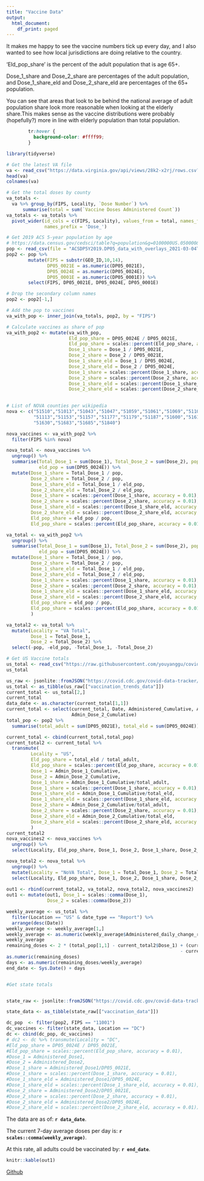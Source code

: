 ```yaml
---
title: "Vaccine Data"
output:
  html_document:
    df_print: paged
---
```


It makes me happy to see the vaccine numbers tick up every day, and I also wanted to see how local jurisdictions are doing relative to the country.

'Eld_pop_share' is the percent of the adult population that is age 65+.

Dose_1_share and Dose_2_share are percentages of the adult population, and Dose_1_share_eld and Dose_2_share_eld are percentages of the 65+ population. 

You can see that areas that look to be behind the national average of adult population share look more reasonable when looking at the elderly share.This makes sense as the vaccine distributions were probably (hopefully?) more in line with elderly population than total population.

```css
        tr:hover {
          background-color: #ffff99;
        }
```

```r

library(tidyverse)

# Get the latest VA file
va <- read_csv("https://data.virginia.gov/api/views/28k2-x2rj/rows.csv?accessType=DOWNLOAD")
head(va)
colnames(va)

# Get the total doses by county
va_totals <- 
  va %>% group_by(FIPS, Locality, `Dose Number`) %>%  
      summarise(total = sum(`Vaccine Doses Administered Count`))
va_totals <- va_totals %>% 
  pivot_wider(id_cols = c(FIPS, Locality), values_from = total, names_from = `Dose Number`, 
              names_prefix = 'Dose_')

# Get 2019 ACS 5-year population by age
# https://data.census.gov/cedsci/table?q=population&g=0100000US.050000&tid=ACSDP5Y2019.DP05&hidePreview=true
pop <- read_csv(file = "ACSDP5Y2019.DP05_data_with_overlays_2021-03-04T082446.csv")
pop2 <- pop %>% 
        mutate(FIPS = substr(GEO_ID,10,14), 
               DP05_0021E = as.numeric(DP05_0021E),   
               DP05_0024E = as.numeric(DP05_0024E),
               DP05_0001E = as.numeric(DP05_0001E)) %>% 
        select(FIPS, DP05_0021E, DP05_0024E, DP05_0001E)

# Drop the secondary column names
pop2 <- pop2[-1,]

# Add the pop to vaccines
va_with_pop <- inner_join(va_totals, pop2, by = "FIPS")

# Calculate vaccines as share of pop
va_with_pop2 <- mutate(va_with_pop,
                       Eld_pop_share = DP05_0024E / DP05_0021E,
                       Eld_pop_share = scales::percent(Eld_pop_share, accuracy = 0.01),
                       Dose_1_share = Dose_1 / DP05_0021E, 
                       Dose_2_share = Dose_2 / DP05_0021E,
                       Dose_1_share_eld = Dose_1 / DP05_0024E, 
                       Dose_2_share_eld = Dose_2 / DP05_0024E,
                       Dose_1_share = scales::percent(Dose_1_share, accuracy = 0.01),
                       Dose_2_share = scales::percent(Dose_2_share, accuracy = 0.01),
                       Dose_1_share_eld = scales::percent(Dose_1_share_eld, accuracy = 0.01),
                       Dose_2_share_eld = scales::percent(Dose_2_share_eld, accuracy = 0.01))
                       

# List of NOVA counties per wikipedia
nova <- c("51510","51013","51043","51047","51059","51061","51069","51107",
          "51113","51153","51157","51177","51179","51187","51600","51610",
          "51630","51683","51685","51840")

nova_vaccines <- va_with_pop2 %>% 
  filter(FIPS %in% nova)

nova_total <- nova_vaccines %>% 
  ungroup() %>% 
  summarise(Total_Dose_1 = sum(Dose_1), Total_Dose_2 = sum(Dose_2), pop = sum(DP05_0021E),
            eld_pop = sum(DP05_0024E)) %>% 
  mutate(Dose_1_share = Total_Dose_1 / pop, 
         Dose_2_share = Total_Dose_2 / pop,
         Dose_1_share_eld = Total_Dose_1 / eld_pop, 
         Dose_2_share_eld = Total_Dose_2 / eld_pop,
         Dose_1_share = scales::percent(Dose_1_share, accuracy = 0.01),
         Dose_2_share = scales::percent(Dose_2_share, accuracy = 0.01),
         Dose_1_share_eld = scales::percent(Dose_1_share_eld, accuracy = 0.01),
         Dose_2_share_eld = scales::percent(Dose_2_share_eld, accuracy = 0.01),
         Eld_pop_share = eld_pop / pop,
         Eld_pop_share = scales::percent(Eld_pop_share, accuracy = 0.01))

va_total <- va_with_pop2 %>% 
  ungroup() %>% 
  summarise(Total_Dose_1 = sum(Dose_1), Total_Dose_2 = sum(Dose_2), pop = sum(DP05_0021E),
            eld_pop = sum(DP05_0024E)) %>% 
  mutate(Dose_1_share = Total_Dose_1 / pop, 
         Dose_2_share = Total_Dose_2 / pop,
         Dose_1_share_eld = Total_Dose_1 / eld_pop, 
         Dose_2_share_eld = Total_Dose_2 / eld_pop,
         Dose_1_share = scales::percent(Dose_1_share, accuracy = 0.01),
         Dose_2_share = scales::percent(Dose_2_share, accuracy = 0.01),
         Dose_1_share_eld = scales::percent(Dose_1_share_eld, accuracy = 0.01),
         Dose_2_share_eld = scales::percent(Dose_2_share_eld, accuracy = 0.01),
         Eld_pop_share = eld_pop / pop,
         Eld_pop_share = scales::percent(Eld_pop_share, accuracy = 0.01)
         )

va_total2 <- va_total %>% 
  mutate(Locality = "VA Total",
         Dose_1 = Total_Dose_1,
         Dose_2 = Total_Dose_2) %>% 
  select(-pop, -eld_pop, -Total_Dose_1, -Total_Dose_2)

# Get US Vaccine totals
us_total <- read_csv("https://raw.githubusercontent.com/youyanggu/covid19-cdc-vaccination-data/main/cdc_vaccination_trends_data.csv")
us_total  

us_raw <- jsonlite::fromJSON("https://covid.cdc.gov/covid-data-tracker/COVIDData/getAjaxData?id=vaccination_trends_data")
us_total <- as_tibble(us_raw[["vaccination_trends_data"]])
current_total <- us_total[2,]
current_total
data_date <- as.character(current_total[1,1])
current_total <- select(current_total, Date, Administered_Cumulative, Admin_Dose_1_Cumulative,
                        Admin_Dose_2_Cumulative)
total_pop <- pop2 %>% 
  summarise(total_adult = sum(DP05_0021E), total_eld = sum(DP05_0024E))

current_total <- cbind(current_total,total_pop)
current_total2 <- current_total %>% 
  transmute(
         Locality = "US",
         Eld_pop_share = total_eld / total_adult,
         Eld_pop_share = scales::percent(Eld_pop_share, accuracy = 0.01),
         Dose_1 = Admin_Dose_1_Cumulative,
         Dose_2 = Admin_Dose_2_Cumulative,
         Dose_1_share = Admin_Dose_1_Cumulative/total_adult, 
         Dose_1_share = scales::percent(Dose_1_share, accuracy = 0.01),
         Dose_1_share_eld = Admin_Dose_1_Cumulative/total_eld, 
         Dose_1_share_eld = scales::percent(Dose_1_share_eld, accuracy = 0.01),
         Dose_2_share = Admin_Dose_2_Cumulative/total_adult, 
         Dose_2_share = scales::percent(Dose_2_share, accuracy = 0.01),
         Dose_2_share_eld = Admin_Dose_2_Cumulative/total_eld, 
         Dose_2_share_eld = scales::percent(Dose_2_share_eld, accuracy = 0.01)
         )
current_total2
nova_vaccines2 <- nova_vaccines %>% 
  ungroup() %>% 
  select(Locality, Eld_pop_share, Dose_1, Dose_2, Dose_1_share, Dose_2_share, Dose_1_share_eld, Dose_2_share_eld)

nova_total2 <- nova_total %>% 
  ungroup() %>% 
  mutate(Locality = "NoVA Total", Dose_1 = Total_Dose_1, Dose_2 = Total_Dose_2) %>% 
  select(Locality, Eld_pop_share, Dose_1, Dose_2, Dose_1_share, Dose_2_share, Dose_1_share_eld, Dose_2_share_eld) 
  
out1 <- rbind(current_total2, va_total2, nova_total2, nova_vaccines2)
out1 <- mutate(out1, Dose_1 = scales::comma(Dose_1),
               Dose_2 = scales::comma(Dose_2))

weekly_average <- us_total %>% 
  filter(Location == "US" & date_type == "Report") %>% 
  arrange(desc(Date))
weekly_average <- weekly_average[1,]
weekly_average <- as.numeric(weekly_average$Administered_daily_change_report_7dayroll)
weekly_average
remaining_doses <- 2 * (total_pop[1,1] - current_total2$Dose_1) + (current_total2$Dose_1
                                                                - current_total2$Dose_2)
as.numeric(remaining_doses)
days <- as.numeric(remaining_doses/weekly_average)
end_date <- Sys.Date() + days


#Get state totals


state_raw <- jsonlite::fromJSON("https://covid.cdc.gov/covid-data-tracker/COVIDData/getAjaxData?id=vaccination_data")

state_data <- as_tibble(state_raw[["vaccination_data"]])

dc_pop  <- filter(pop2, FIPS == "11001")
dc_vaccines <- filter(state_data, Location == "DC")
dc <- cbind(dc_pop, dc_vaccines)
# dc2 <- dc %>% transmute(Locality = "DC", 
#Eld_pop_share = DP05_0024E / DP05_0021E,
#Eld_pop_share = scales::percent(Eld_pop_share, accuracy = 0.01),
#Dose_1 = Administered_Dose1, 
#Dose_2 = Administered_Dose2,
#Dose_1_share = Administered_Dose1/DP05_0021E, 
#Dose_1_share = scales::percent(Dose_1_share, accuracy = 0.01),
#Dose_1_share_eld = Administered_Dose1/DP05_0024E, 
#Dose_1_share_eld = scales::percent(Dose_1_share_eld, accuracy = 0.01),
#Dose_2_share = Administered_Dose2/DP05_0021E, 
#Dose_2_share = scales::percent(Dose_2_share, accuracy = 0.01),
#Dose_2_share_eld = Administered_Dose2/DP05_0024E, 
#Dose_2_share_eld = scales::percent(Dose_2_share_eld, accuracy = 0.01))

```
The data are as of: **`r data_date`**.

The current 7-day average doses per day is: **`r scales::comma(weekly_average)`**.

At this rate, all adults could be vaccinated by: **`r end_date`**.

```r
knitr::kable(out1)
```

[Github](https://github.com/abibler/DMV_Covid_Vaccine_Tracking)
